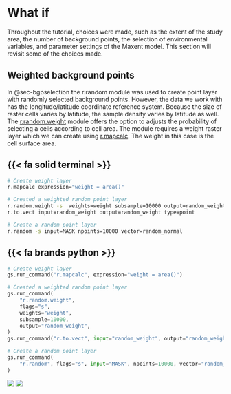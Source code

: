 # What if {#sec-whatif}

Throughout the tutorial, choices were made, such as the extent of the study area, the number of background points, the selection of environmental variables, and parameter settings of the Maxent model. This section will revisit some of the choices made.

## Weighted background points {#sec-weightedbackground}

In @sec-bgpselection the [r.random]{.style-function} module was used to create point layer with randomly selected background points. However, the data we work with has the longitude/latitude coordinate reference system. Because the size of raster cells varies by latitude, the sample density varies by latitude as well. The [r.random.weight](https://grass.osgeo.org/grass-stable/manuals/r.random.cells.html) module offers the option to adjusts the probability of selecting a cells according to cell area. The module requires a weight raster layer which we can create using [r.mapcalc](https://grass.osgeo.org/grass-stable/manuals/r.mapcalc.html). The weight in this case is the cell surface area.

::: panel-tabset
## {{< fa solid terminal >}}

``` bash
# Create weight layer
r.mapcalc expression="weight = area()"

# Created a weighted random point layer
r.random.weight -s  weights=weight subsample=10000 output=random_weight
r.to.vect input=random_weight output=random_weight type=point

# Create a random point layer
r.random -s input=MASK npoints=10000 vector=random_normal
```

## {{< fa brands python >}}

``` python
# Create weight layer
gs.run_command("r.mapcalc", expression="weight = area()")

# Created a weighted random point layer
gs.run_command(
    "r.random.weight",
    flags="s",
    weights="weight",
    subsample=10000,
    output="random_weight",
)
gs.run_command("r.to.vect", input="random_weight", output="random_weight", type="point")

# Create a random point layer
gs.run_command(
    "r.random", flags="s", input="MASK", npoints=10000, vector="random_normal"
)
```
:::

![](images/background_points_weighted.png) ![](images/background_points.png)
